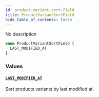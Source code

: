 ```yaml
---
id: product-variant-sort-field
title: ProductVariantSortField
hide_table_of_contents: false
---
```


No description

```graphql
enum ProductVariantSortField {
  LAST_MODIFIED_AT
}
```

### Values

#### [`LAST_MODIFIED_AT`](#)

Sort products variants by last modified at.
